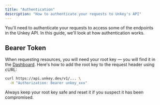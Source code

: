 ```yaml
---
title: "Authentication"
description: "How to authenticate your requests to Unkey's API"
---
```


You'll need to authenticate your requests to access some of the endpoints in the Unkey API. In this guide, we'll look at how authentication works.

## Bearer Token

When requesting resources, you will need your root key — you will find it in the [Dashboard](https://unkey.dev/app/settings/root-keys). Here's how to add the root key to the request header using cURL:

```bash
curl https://api.unkey.dev/v1/... \
  -H "Authorization: Bearer unkey_xxx"
```

Always keep your root key safe and reset it if you suspect it has been compromised.
